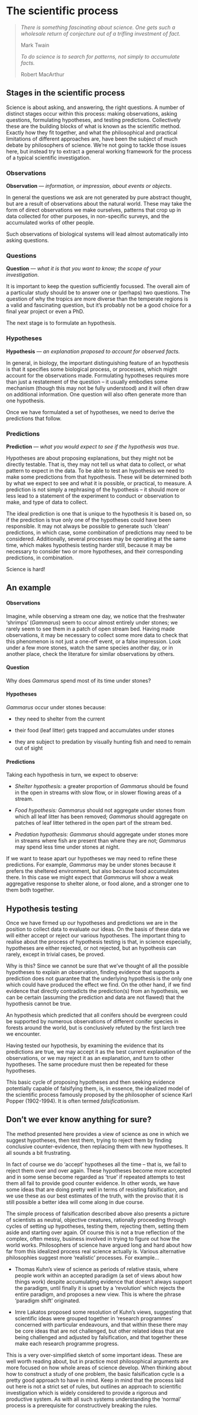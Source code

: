 # The scientific process {#scientific-process}

> *There is something fascinating about science. One gets such a
> wholesale return of conjecture out of a trifling investment of fact.*
>
> Mark Twain
>
> *To do science is to search for patterns, not simply to accumulate
> facts.*
>
> Robert MacArthur

## Stages in the scientific process {#stages-scientific-process}

Science is about asking, and answering, the right questions. A number of distinct stages occur within this process: making observations, asking questions, formulating hypotheses, and testing predictions. Collectively these are the building blocks of what is known as the scientific method. Exactly how they fit together, and what the philosophical and practical limitations of different approaches are, have been the subject of much debate by philosophers of science. We're not going to tackle those issues here, but instead try to extract a general working framework for the process of a typical scientific investigation.

### Observations {#stages-observations}

**Observation** — *information, or impression, about events or objects*.

In general the questions we ask are not generated by pure abstract thought, but are a result of observations about the natural world. These may take the form of direct observations we make ourselves, patterns that crop up in data collected for other purposes, in non-specific surveys, and the accumulated works of other people. 

Such observations of biological systems will lead almost automatically into asking questions.

### Questions {#stages-questions}

**Question** — *what it is that you want to know; the scope of your investigation*.

It is important to keep the question sufficiently focussed. The overall aim of a particular study should be to answer one or (perhaps) two questions. The question of why the tropics are more diverse than the temperate regions is a valid and fascinating question, but it's probably not be a good choice for a final year project or even a PhD.

The next stage is to formulate an hypothesis.

### Hypotheses {#stages-hypotheses}

**Hypothesis** — *an explanation proposed to account for observed facts.*

In general, in biology, the important distinguishing feature of an hypothesis is that it specifies some biological process, or processes, which might account for the observations made. Formulating hypotheses requires more than just a restatement of the question -- it usually embodies some mechanism (though this may not be fully understood) and it will often draw on additional information. One question will also often generate more than one hypothesis.

Once we have formulated a set of hypotheses, we need to derive the predictions that follow.

### Predictions {#stages-predictions}

**Prediction** — *what you would expect to see if the hypothesis was true*.

Hypotheses are about proposing explanations, but they might not be directly testable. That is, they may not tell us what data to collect, or what pattern to expect in the data. To be able to test an hypothesis we need to make some predictions from that hypothesis. These will be determined both by what we expect to see and what it is possible, or practical, to measure. A prediction is not simply a rephrasing of the hypothesis -- it should more or less lead to a statement of the experiment to conduct or observation to make, and type of data to collect.

The ideal prediction is one that is unique to the hypothesis it is based on, so if the prediction is true only one of the hypotheses could have been responsible. It may not always be possible to generate such 'clean' predictions, in which case, some combination of predictions may need to be considered. Additionally, several processes may be operating at the same time, which makes hypothesis testing harder still, because it may be necessary to consider two or more hypotheses, and their corresponding predictions, in combination.

Science is hard!

## An example

#### Observations {-}

Imagine, while observing a stream one day, we notice that the freshwater ‘shrimps’ (*Gammarus*) seem to occur almost entirely under stones; we rarely seem to see them in a patch of open stream bed. Having made observations, it may be necessary to collect some more data to check that this phenomenon is not just a one-off event, or a false impression. Look under a few more stones, watch the same species another day, or in another place, check the literature for similar observations by others.

#### Question {-}

Why does *Gammarus* spend most of its time under stones?

#### Hypotheses {-}

*Gammarus* occur under stones because:

-   they need to shelter from the current

-   their food (leaf litter) gets trapped and accumulates under stones

-   they are subject to predation by visually hunting fish and need to remain out of sight

#### Predictions {-}

Taking each hypothesis in turn, we expect to observe:

-   *Shelter hypothesis:* a greater proportion of *Gammarus* should be found in the open in streams with slow flow, or in slower flowing areas of a stream.

-   *Food hypothesis:* *Gammarus* should not aggregate under stones from which all leaf litter has been removed; *Gammarus* should aggregate on patches of leaf litter tethered in the open part of the stream bed.

-   *Predation hypothesis:* *Gammarus* should aggregate under stones more in streams where fish are present than where they are not; *Gammarus* may spend less time under stones at night.

If we want to tease apart our hypotheses we may need to refine these predictions. For example, *Gammarus* may be under stones because it prefers the sheltered environment, but also because food accumulates there. In this case we might expect that *Gammarus* will show a weak aggregative response to shelter alone, or food alone, and a stronger one to them both together.

## Hypothesis testing

Once we have firmed up our hypotheses and predictions we are in the position to collect data to evaluate our ideas. On the basis of these data we will either accept or reject our various hypotheses. The important thing to realise about the process of hypothesis testing is that, in science especially, hypotheses are either rejected, or not rejected, but an hypothesis can rarely, except in trivial cases, be proved. 

Why is this? Since we cannot be sure that we've thought of all the possible hypotheses to explain an observation, finding evidence that supports a prediction does not guarantee that the underlying hypothesis is the only one which could have produced the effect we find. On the other hand, if we find evidence that directly contradicts the prediction(s) from an hypothesis, we can be certain (assuming the prediction and data are not flawed) that the hypothesis cannot be true.

An hypothesis which predicted that all conifers should be evergreen could be supported by numerous observations of different conifer species in forests around the world, but is conclusively refuted by the first larch tree we encounter.

Having tested our hypothesis, by examining the evidence that its predictions are true, we may accept it as the best current explanation of the observations, or we may reject it as an explanation, and turn to other hypotheses. The same procedure must then be repeated for these hypotheses.

This basic cycle of proposing hypotheses and then seeking evidence potentially capable of falsifying them, is, in essence, the idealized model of the scientific process famously proposed by the philosopher of science Karl Popper (1902-1994). It is often termed *falsificationism*.

## Don’t we ever know anything for sure? {#are-we-sure}

The method presented here provides a view of science as one in which we suggest hypotheses, then test them, trying to reject them by finding conclusive counter-evidence, then replacing them with new hypotheses. It all sounds a bit frustrating. 

In fact of course we do ‘accept’ hypotheses all the time -- that is, we fail to reject them over and over again. These hypotheses become more accepted and in some sense become regarded as ‘true’ if repeated attempts to test them all fail to provide good counter evidence. In other words, we have some ideas that are doing pretty well in terms of resisting falsification, and we use these as our best estimates of the truth, with the proviso that it is still possible a better idea will come along in due course.

The simple process of falsification described above also presents a picture of scientists as neutral, objective creatures, rationally proceeding through cycles of setting up hypotheses, testing them, rejecting them, setting them aside and starting over again. Of course this is not a true reflection of the complex, often messy, business involved in trying to figure out how the world works. Philosophers of science have argued long and hard about how far from this idealized process real science actually is. Various alternative philosophies suggest more ‘realistic’ processes. For example...

-   Thomas Kuhn’s view of science as periods of relative stasis, where people work within an accepted paradigm (a set of views about how things work) despite accumulating evidence that doesn’t always support the paradigm, until finally it is upset by a ‘revolution’ which rejects the entire paradigm, and proposes a new view. This is where the phrase 'paradigm shift' originated.

-   Imre Lakatos proposed some resolution of Kuhn's views, suggesting that scientific ideas were grouped together in ‘research programmes’ concerned with particular endeavours, and that within these there may be core ideas that are not challenged, but other related ideas that are being challenged and adjusted by falsification, and that together these make each research programme progress.

This is a very over-simplified sketch of some important ideas. These are well worth reading about, but in practice most philosophical arguments are more focused on how whole areas of science develop. When thinking about how to construct a study of one problem, the basic falsification cycle is a pretty good approach to have in mind. Keep in mind that the process laid out here is not a strict set of rules, but outlines an approach to scientific investigation which is widely considered to provide a rigorous and productive system. As with all such systems understanding the ‘normal’ process is a prerequisite for constructively breaking the rules.

